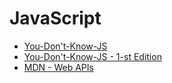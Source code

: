 # JavaScript

- [You-Don't-Know-JS](https://github.com/getify/You-Dont-Know-JS)
- [You-Don't-Know-JS - 1-st Edition](https://github.com/getify/You-Dont-Know-JS/blob/1st-ed/README.md)
- [MDN - Web APIs](https://developer.mozilla.org/en-US/docs/Web/API)
